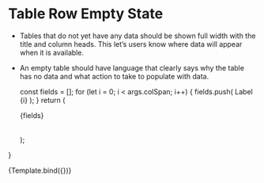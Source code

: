 
<Meta title="Components/Table" component={TableRowEmptyState} />

# Table Row Empty State

- Tables that do not yet have any data should be shown full width with the title and column heads. This let’s users know where data will appear when it is available.
- An empty table should have language that clearly says why the table has no data and what action to take to populate with data.

  const fields = [];
  for (let i = 0; i < args.colSpan; i++) {
    fields.push(
      <TableCell>
        Label {i}
      </TableCell>
    );
  }
  return (
    <Table>
      <TableHead>
        <TableRow>
          {fields}
        </TableRow>
      </TableHead>
      <TableBody>
        <TableRowEmptyState {...args} />
      </TableBody>
    </Table>
  );
}

<Canvas>
  <Story
    name="Table Row Empty State"
    args={{
      colSpan: 3
    }}
    argTypes={{
      colSpan: {
        description: "How many columns the empty state should span",
      },
      message: {
        description: "The text that displays in the table",
        table: {
          defaultValue: {
            summary: 'No items to display.',
          },
        },
      },
    }}
  >
    {Template.bind({})}
  </Story>
</Canvas>

<ArgsTable story="Table Row Empty State" sort="requiredFirst"/>